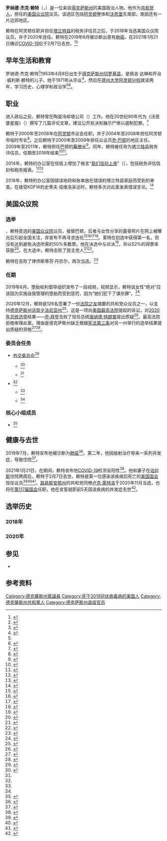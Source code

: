 {{noteTA
|1=zh-cn:得克萨斯; zh-tw:德克薩斯; zh-hk:德薩斯;
}}
{{Infobox officeholder
| name                = 罗恩·赖特
|native_name           = {{lang|en|Ron Wright}}
| image               = Ron Wright, official portrait, 116th Congress.jpg
| state               = [[得克萨斯州|得克萨斯州]]
| district            = {{le|德克萨斯州第六国会选区|Texas's 6th congressional district|六}}
| term_start          = 2019年1月3日
| term_end            = {{Box|2021年2月7日}}
| predecessor         = [[乔·巴顿|乔·巴顿]]
| successor           = [[杰克·埃尔泽|杰克·埃尔泽]]
| birth_name          = 罗纳德·杰克·赖特<br>{{lang|en|Ronald Jack Wright}}
| birth_date          = {{birth date|1953|4|8}}
| birth_place         = {{USA-1912}}[[得克萨斯州|得克萨斯州]][[切罗基县_(德克萨斯州)|切罗基县]]
| death_date          = {{death date and age|2021|2|7|1953|4|8}}
| death_place         = {{USA}}[[得克萨斯州|得克萨斯州]][[达拉斯|达拉斯]]
| death_cause         = 
| party               = {{GOP}}
| spouse              = 苏珊·赖特
| children            = 3
| education           = [[德州大学阿灵顿分校|德州大学阿灵顿分校]]
}}
'''罗纳德·杰克·赖特'''（{{lang-en|Ronald Jack Wright}}，{{bd|1953年|4月8日|2021年|2月7日|catIdx=Wright}}）是一位来自[[得克萨斯州|得克萨斯州]]的美国政治人物。他作为[[共和党_(美国)|共和党人]]，担任{{le|德克萨斯州第六国会选区|Texas's 6th congressional district}}的[[美国众议院|美国众议院]]议员。该选区包括[[阿灵顿_(得克萨斯州)|阿灵顿]]整体和[[沃思堡|沃思堡]]东南部，南部还有一片远郊地区。

赖特在阿灵顿{{le|市议会|City council}}任职并担任[[塔兰特县|塔兰特县]]的税务评估员之后，于2018年当选美国众议院议员，并于2020年连任。赖特在2019年6月被诊断出患有[[肺癌|肺癌]]，在2021年1月21日确诊[[COVID-19|COVID-19]]后于2月7日去世。<ref>{{Cite web |url = https://www.cna.com.tw/news/firstnews/202102090014.aspx |title = 美首位國會議員染疫身亡 萊特生前積極挺台|website= CNA|date = 2021-02-09 |language = zh-tw|accessdate = 2021-02-11}}</ref><ref name="Jeffers">{{cite web |last1=Jeffers |first1=Gromer Jr.|date=2021-02-08|title=Rep. Ron Wright dies after battle with COVID-19|url=https://www.dallasnews.com/news/politics/2021/02/08/rep-ron-wright-dies-after-battle-with-covid-19/|access-date=2021-02-09|website=Dallas News|language=en}}</ref>

==早年生活和教育==
罗纳德·杰克·赖特<ref>{{cite web | access-date = 2021-02-09 | url = https://www.legistorm.com/person/bio/10470/Ronald_Jack_Wright.html | website = Legistorm | title = Rep. Ron Wright|language=en}}</ref>1953年4月8日出生于[[得克萨斯州|得克萨斯州]][[切罗基县_(德克萨斯州)|切罗基县]]，是佩吉·达琳和乔治·威利斯·赖特的儿子。他于1971年从{{le|阿兹勒独立学区|Azle Independent School District|阿兹勒高中}}毕业<ref name=about>{{cite web|date=2012-12-03|title=About|url=https://wright.house.gov/about|access-date=2021-02-09|website=Representative Ron Wright|language=en}}</ref>，然后在[[德州大学阿灵顿分校|德州大学阿灵顿分校]]就读两年，学习历史、心理学和政治学<ref name=about/><ref>{{cite web|url=https://www.theshorthorn.com/news/uta-alumni-run-for-offices/article_eda5ba20-9a2d-11e6-bc97-270e0942b3a1.html|title=4 UTA alumni run for 3 offices|last=Vera|first=Ariana |website=The Shorthorn|language=en|access-date=2021-02-09}}</ref>。

==职业==
进入政坛之前，赖特曾在陶瓷冷却塔公司（{{lang|en|Ceramic Cooling Tower, Inc}}）工作。他在20世纪90年代为《沃思堡星报》（{{lang|en|Fort Worth Star-Telegram}}）撰写了几篇评论文章，建议公开处决和展示尸体以遏制犯罪。<ref>{{Cite web|date=2020-06-30|title=Arlington congressman Ron Wright’s Democratic opponent blasts him for old columns|url=https://www.dallasnews.com/news/politics/2020/06/30/arlington-rep-ron-wright-criticized-by-democratic-opponent-over-controversial-1990s-columns/|access-date=2021-02-09|website=Dallas News|language=en}}</ref>

赖特于2000年至2008年在[[阿灵顿_(得克萨斯州)|阿灵顿]]市议会任职，并于2004年至2008年担任阿灵顿市临时市长<ref>{{cite web|url=https://thehill.com/homenews/campaign/416823-texas-new-members-2019|title=Texas New Members 2019|last=Perks|first=Ashley|date=2018-11-15|website=TheHill|language=en|access-date=2018-12-12}}</ref>。之后赖特于2000年至2009年担任众议员[[乔·巴顿|乔·巴顿]]的地区主任。2009年至2011年，赖特担任巴顿的[[参谋长|幕僚长]]<ref>{{Cite web|url=https://www.texastribune.org/2021/02/08/texas-ron-wright-dies/|title=U.S. Rep. Ron Wright dies weeks after testing positive for coronavirus|first=Abby|last=Livingston|date=2021-02-08|language=en|accessdate=2021-02-09|website=The Texas Tribune}}</ref>。同年，赖特被任命为[[塔兰特县|塔兰特县]]税务评估员，任期至2018年结束<ref>{{cite web|url=https://www.star-telegram.com/news/local/community/fort-worth/article187665558.html|title=Ron Wright, former Barton chief of staff, runs for Congress | Fort Worth Star-Telegram|last=Mitchell|first=Mitch|date=2017-12-01|publisher=Star-telegram.com|access-date=2021-02-09|language=en}}</ref><ref>{{cite web|url=https://www.star-telegram.com/news/politics-government/article187307073.html|title=Joe Barton re-election U.S House nude photos explicit text sexual harassment texas | Fort Worth Star-Telegram|last=Tinsley|first=Anna M.|date=2017-11-30|publisher=Star-telegram.com|language=en|access-date=2021-02-09}}</ref>。

2014年，赖特的办公室在信纸上增加了格言“[[In_God_We_Trust|我们信仰上帝]]”（{{lang|en|In God We Trust}}），包括税务评估信封和税务报表。<ref>{{cite web|url=https://www.washingtontimes.com/news/2014/aug/8/texas-county-taxman-god-we-trust-stationary-stay/|title=Texas county taxman vows ‘In God We Trust’ stationary will stay|last=Chumley|first=Cheryl K. |website=The Washington Times|language=en|date=2014-08-08|access-date=2021-02-09}}</ref><ref>{{cite web|url=https://www.christiantoday.com/article/texas-county-tax-office-adds-in-god-we-trust-to-stationery/39312.htm|title=Texas county tax office adds 'In God We Trust' to stationery|last=Marie|first=Brownie|date=2014-08-04|website=Christian Today|language=en|access-date=2021-02-09}}</ref>

2018年，赖特的办公室因错误地将{{le|税收留置权|Tax lien}}和账单放在错误的塔兰特县家庭而受到{{le|KDFW|KDFW}}的审查。在接受KDFW的史蒂夫·诺维洛采访时，赖特多次对此案发表错误言论。<ref>{{Citation|title=Tax Collector threatens couple to pay previous home owner's property taxes or lose home|url=https://www.youtube.com/watch?v=sUAmRqhQp0A|language=en|access-date=2021-02-09}}</ref>

==美国众议院==
===选举===
{{le|2018年美国众议院选举 (得克萨斯州)#第六选区|2018 United States House of Representatives elections in Texas#District 6|2018年}}，赖特竞选{{le|得克萨斯州第六国会选区|Texas's 6th congressional district}}的[[美国众议院|美国众议院]]议员，接替巴顿，后者与女性分享的露骨照片在网上被曝光后引起全国关注，并宣布不再寻求连任<ref name=foxnews20171122>{{cite news |url=http://www.foxnews.com/politics/2017/11/22/republican-rep-joe-barton-apologizes-after-lewd-photo-text-surfaces.html |title=Republican Rep. Joe Barton apologizes after lewd photo surfaces |work=Fox News|first= Alex |last=Pappas |date=2017-11-22|language=en|accessdate=2021-02-09}}</ref><ref name=politico20171122>{{cite news |url=https://www.politico.com/story/2017/11/22/gop-congressman-barton-apologizes-for-nude-selfie-259442 |title=GOP congressman Barton apologizes for nude selfie |work=Politico |first=Kyle |last=Cheney | date=2017-11-22|accessdate=2021-02-09|language=en}}</ref><ref>{{cite news |url=https://www.dallasnews.com/opinion/editorials/2017/11/27/cringe-worthy-photo-let-voters-decide-rep-joe-bartons-future |title=After cringe-worthy photo, let voters decide on Rep. Joe Barton's future |work=The Dallas Morning News |author=Editorial Board |date=2017-11-27|accessdate=2021-02-09|language=en}}</ref><ref>{{cite news |last=Leslie |first=Katie |date=2017-11-30 |title= Rep. Joe Barton: I will not seek re-election|url=https://www.dallasnews.com/news/politics/2017/11/30/rep-joe-barton-will-not-seek-re-election |work=Dallas Morning News |location=Dallas, TX |access-date=2021-02-09 |language=en}}</ref>。莱特在初选中获得第一名，但没有达到避免决选所需的50%多数票。他在决选中与{{le|杰克·埃尔泽伊|Jake Ellzey}}对决<ref>{{Cite web|url=https://www.texastribune.org/2018/04/18/texas-congress-district-2018-election-jake-ellzey-ron-wright/|title=Meet the Texas Republican runoff candidates seeking to replace U.S. Rep. Joe Barton|first=Alana Rocha, Christina Shaman, Justin Dehn and Todd|last=Wiseman|date=2018-04-18|website=The Texas Tribune|language=en|accessdate=2021-02-09}}</ref>，并以52%的得票率获胜<ref>{{cite web|url=https://www.weatherforddemocrat.com/news/local_news/now-that-runoffs-are-over-its-off-to-the-november-races/article_545274b8-e3a4-520e-9a4b-180a756c3319.html |title=Now that runoffs are over, it's off to the November races | Local News |publisher=weatherforddemocrat.com |date=2018-05-26 |accessdate=2021-02-09|language=en}}</ref>。在大选中，赖特击败了民主党人{{le|亚娜·桑切斯|Jana Sanchez}}<ref>{{cite web|author=Alana Rocha, Christina Shaman, Justin Dehn and Todd Wiseman |url=https://www.texastribune.org/2018/04/18/texas-congress-district-2018-election-jake-ellzey-ron-wright/ |title=Meet the Texas Republican runoff candidates seeking to replace U.S. Rep. Joe Barton (video) |publisher=The Texas Tribune |date=2018-04-18 |access-date=2021-02-09|language=en}}</ref><ref>{{cite web|last=Kennedy |first=Bud |url=https://www.star-telegram.com/opinion/opn-columns-blogs/bud-kennedy/article211703054.html |title=Former Joe Barton aide Ron Wright faces Jana Lynne Sanchez | Fort Worth Star-Telegram |publisher=Star-telegram.com |date=2018-05-23 |access-date=2021-02-09|language=en}}</ref>。

赖特在{{le|2020年美国众议院选举 (得克萨斯州)#第六选区|2020 United States House of Representatives elections in Texas#District 6|2020年}}击败了律师斯蒂芬·丹尼尔，再次当选。<ref>{{Cite web|url=https://www.dallasnews.com/news/elections/2020/11/04/us-rep-ron-wright-of-arlington-defends-his-seat-in-congress-against-texas-democrat-stephen-daniel/|title=U.S. Rep. Ron Wright of Arlington defends his seat in Congress against Texas Democrat Stephen Daniel|date=2020-11-04|website=Dallas News|accessdate=2021-02-09|language=en}}</ref>

===任期===
2019年6月，堕胎权利倡导组织{{lang|en|Reproaction}}发布了一段视频，视频显示，赖特说女性“绝对”应该因为实施自我管理的堕胎而受到惩罚，因为“她们犯下了谋杀罪”。<ref name="Adams">{{cite news |last1=Adams |first1=Matthew |title=Should Women be Punished for Having Abortions? 'Absolutely,' Arlington Rep. Ron Wright Says in Video |url=https://www.nbcdfw.com/news/politics/Should-Women-be-Punished-for-Having-Abortions-Absolutely-Arlington-Rep-Ron-Wright-Says-in-Video-510948501.html |access-date=2021-02-10|language=en |publisher=The Dallas Morning News |date=2019-06-06}}</ref>

2020年12月，赖特是126名签署了一份[[法院之友|法院之友]]摘要的共和党众议员之一，以支持[[德克萨斯州诉宾夕法尼亚州|德克萨斯州诉宾夕法尼亚州]]<ref>{{cite news|url=https://www.cnn.com/2020/12/10/politics/read-house-republicans-texas-supreme-court/index.html|title=Brief from 126 Republicans supporting Texas lawsuit in Supreme Court|first=Daniella |last=Diaz|work=CNN|access-date=2021-02-10|language=en|archive-date=2020-12-12|archive-url=https://web.archive.org/web/20201212000435/https://www.cnn.com/2020/12/10/politics/read-house-republicans-texas-supreme-court/index.html|dead-url=no}}</ref>，这是一项向[[美国最高法院|美国最高法院]]提起的诉讼，对[[2020年美国总统选举|2020年总统选举]]结果——[[乔·拜登|乔·拜登]]击败了现任总统[[唐纳德·特朗普|唐纳德·特朗普]]提出质疑<ref>{{cite web|last=Blood|first=Michael R.|last2=Riccardi|first2=Nicholas|date=2020-12-05|title=Biden officially secures enough electors to become president|url=https://apnews.com/article/election-2020-joe-biden-donald-trump-elections-electoral-college-3e0b852c3cfadf853b08aecbfc3569fa|dead-url=no|access-date=2021-02-10|language=en|website=Associated Press News|archive-date=2020-12-08|archive-url=https://web.archive.org/web/20201208201209/https://apnews.com/article/election-2020-joe-biden-donald-trump-elections-electoral-college-3e0b852c3cfadf853b08aecbfc3569fa}}</ref>。最高法院拒绝审理此案，理由是德克萨斯州缺乏根据[[美国宪法第三条|宪法第三条]]对另一州举行的选举结果提出质疑的资格<ref>{{Cite news|last=Liptak|first=Adam|date=2020-12-11|title=Supreme Court Rejects Texas Suit Seeking to Subvert Election|language=en|work=The New York Times|url=https://www.nytimes.com/2020/12/11/us/politics/supreme-court-election-texas.html|access-date=2021-02-10|issn=0362-4331|archive-date=2020-12-11|archive-url=https://web.archive.org/web/20201211234955/https://www.nytimes.com/2020/12/11/us/politics/supreme-court-election-texas.html|dead-url=no}}</ref><ref name=":1">{{cite web|title=Order in Pending Case|url=https://www.supremecourt.gov/orders/courtorders/121120zr_p860.pdf|date=2020-12-11|publisher=Supreme Court of the United States|language=en|access-date=2021-02-10|archive-date=2020-12-11|archive-url=https://web.archive.org/web/20201211234004/https://www.supremecourt.gov/orders/courtorders/121120zr_p860.pdf|dead-url=no}}</ref>。

===委员会任务===
*[[美国众议院外交委员会|外交委员会]]<ref name=committee>{{cite web|url=https://wright.house.gov/media/press-releases/ron-wright-appointed-foreign-affairs-and-education-and-labor |title=Ron Wright Appointed to Foreign Affairs and Education and Labor | Representative Ron Wright |publisher=Wright.house.gov |date=2019-01-24 |accessdate=2021-02-10|language=en}}</ref>
**{{le|美国众议院非洲、全球卫生、全球人权和国际组织外交事务小组委员会|United States House Foreign Affairs Subcommittee on Africa, Global Health, Global Human Rights and International Organizations|非洲、全球卫生、全球人权和国际组织外交事务小组委员会}}<ref name=subcommittees>{{cite web|url=https://wright.house.gov/about/committees-and-caucuses |title=Committees and Caucuses | Representative Ron Wright |publisher=Wright.house.gov|language=en |date= |accessdate=2021-02-10}}</ref>
**{{le|美国众议院欧洲、欧亚、能源和环境外交小组委员会|United States House Foreign Affairs Subcommittee on Europe, Eurasia, Energy, and the Environment|欧洲、欧亚、能源和环境外交小组委员会}}<ref name=subcommittees/>
*{{le|美国众议院教育和劳工委员会|United States House Committee on Education and Labor|教育和劳工委员会}}<ref name=committee/>
**{{le|美国众议院健康、就业、劳工和养老金教育小组委员会|United States House Education Subcommittee on Health, Employment, Labor, and Pensions|健康、就业、劳工和养老金教育小组委员会}}<ref name=subcommittees/>
**{{le|美国众议院劳动力保护教育小组委员会|United States House Education Subcommittee on Workforce Protections|劳动力保护教育小组委员会}}<ref name=subcommittees/>

===核心小组成员===
* {{le|自由核心小组|Freedom Caucus}}<ref name="116th">{{cite news |first=Lindsey|last=McPherson |url= https://www.rollcall.com/news/house-republicans-brace-losses-freedom-caucus-prepares-growth |title= As House Republicans Brace for Losses, Freedom Caucus Prepares for Growth |newspaper=rollcall.com |date=2018-10-31 |language=en|access-date=2021-02-10 |quote= Potential recruits receiving Freedom Fund money this cycle include Chip Roy in Texas’ 21st District, Yvette Herrell in New Mexico’s 2nd District, Mark Harris in North Carolina’s 9th District, Greg Steube in Florida’s 17th District, Denver Riggleman in Virginia’s 5th District, Mark Green in Tennessee’s 7th District, Russ Fulcher in Idaho’s 1st District, Ron Wright in Texas’ 6th District and Ben Cline in Virginia’s 6th District. }}</ref>

==健康与去世==
2019年7月，赖特宣布他被诊断为[[肺癌|肺癌]]<ref>{{cite web |last=Wright |first=Ron |date=2019-07-26 |title=Ron Wright - Facebook |url=https://www.facebook.com/daddadwright/posts/10220372293443805 |dead-url=no |access-date=2021-02-10|language=en |website=Facebook}}</ref>。第二年，他因放射治疗带来一系列并发症，导致住院<ref>{{Cite news |last=Livingston |first=Abby |date=2020-09-14 |title=U.S. Rep. Ron Wright, of Arlington, hospitalized due to complications from cancer treatment |work=Texas Tribune |url=https://www.texastribune.org/2020/09/14/ron-wright-hospitalized-cancer/ |dead-url=no |access-date=2021-02-10|language=en}}</ref>。

2021年1月21日，在{{le|2019冠状病毒病得克萨斯州疫情|COVID-19 pandemic in Texas|得克萨斯州的COVID-19大流行}}期间，赖特宣布他[[COVID-19|COVID-19]]检测呈阳性<ref>{{Cite news |last=Samuels |first=Alex |date=2021-01-21 |title=U.S. Rep. Ron Wright, hospitalized with cancer last year, tests positive for coronavirus |work=Texas Tribune |url=https://www.texastribune.org/2021/01/21/texas-ron-wright-coronavirus/ |dead-url=no |access-date=2021-02-10|language=en}}</ref>。他和妻子在[[达拉斯|达拉斯]]住院两周后，赖特于2月7日去世。赖特是第一位感染该疾病后死亡的[[美国国会|美国国会]]现任议员<ref>{{cite web|last1=Pramuk |first1=Jacob|url=https://www.cnbc.com/2021/02/08/rep-ron-wright-of-texas-dies-of-covid.html |title=Republican Rep. Ron Wright of Texas dies of Covid |work=CNBC |date=2021-02-08 |accessdate=2021-02-10|language=en}}</ref><ref>{{cite web |last1=Flatley |first1=Daniel |last2=House |first2=Billy |date=2021-02-08 |url=https://www.bloomberg.com/news/articles/2021-02-08/texas-republican-wright-dies-after-battling-cancer-covid |title=Ron Wright Is First Sitting Member of Congress to Die After Positive Covid Test |work=Bloomberg |accessdate=2021-02-10|language=en}}</ref><ref>{{cite news|last1=Crump |first1=James |date=2021-02-08 |url=https://www.independent.co.uk/news/world/americas/us-politics/ron-wright-covid-texas-republican-b1799276.html |title=Ron Wright: Republican congressman dies after contracting Covid |work=The Independent |accessdate=2021-02-10|language=en}}</ref>。[[路易斯安那州|路易斯安那州]]的共和党同僚[[卢克·莱特洛|卢克·莱特洛]]于2020年11月当选，也将在[[第117届美国国会|第117届国会]]任职，他在宣誓就职前5天因该疾病的并发症去世<ref name=pol1>{{Cite web|url=https://www.politico.com/news/2020/12/29/luke-letlow-covid-congress-452218|title=Louisiana congressman-elect dies of Covid|first=Melanie|last=Zanona|website=Politico|date=2020-12-29|accessdate=2021-02-10|language=en}}</ref>。

==选举历史==
===2018年===
{{Election box begin no change
| title = 2018年得克萨斯州第六国会选区共和党初选<ref name=Primaryresults>{{cite web|url=https://enrpages.sos.state.tx.us/ |title=2018 Primary Election Official Results |publisher=Texas Secretary of State |access-date=2021-02-10|language=en}}</ref>
}}
{{Election box winning candidate with party link no change
| candidate  = 罗恩·赖特
| party      = 共和党 (美国)
| votes      = 20,659
| percentage = 45.1%
}}
{{Election box winning candidate with party link no change
| candidate  = {{le|杰克·埃尔泽伊|Jake Ellzey}}
| party      = 共和党 (美国)
| votes      = 9,956
| percentage = 21.7%
}}
{{Election box candidate with party link no change
| candidate  = 肯·科普
| party      = 共和党 (美国)
| votes      = 3,527
| percentage = 7.7
}}
{{Election box candidate with party link no change
| candidate  = 香农·达伯利
| party      = 共和党 (美国)
| votes      = 2,880
| percentage = 6.3
}}
{{Election box candidate with party link no change
| candidate  = 马克·米切尔
| party      = 共和党 (美国)
| votes      = 2,141
| percentage = 4.7
}}
{{Election box candidate with party link no change
| candidate  = 特洛伊·拉特里
| party      = 共和党 (美国)
| votes      = 1,854
| percentage = 4.0
}}
{{Election box candidate with party link no change
| candidate  = 凯文·哈里森
| party      = 共和党 (美国)
| votes      = 1,768
| percentage = 3.9
}}
{{Election box candidate with party link no change
| candidate  = 德博拉·加利亚里
| party      = 共和党 (美国)
| votes      = 1,674
| percentage = 3.7
}}
{{Election box candidate with party link no change
| candidate  = 托马斯·迪林厄姆
| party      = 共和党 (美国)
| votes      = 543
| percentage = 1.2
}}
{{Election box candidate with party link no change
| candidate  = 肖恩·丹德里奇
| party      = 共和党 (美国)
| votes      = 517
| percentage = 1.1
}}
{{Election box candidate with party link no change
| candidate  = 梅尔·哈塞尔
| party      = 共和党 (美国)
| votes      = 266
| percentage = 0.6
}}
{{Election box total no change
| votes      = 45,785
| percentage = 100.0
}}
{{Election box end}}
{{Election box begin no change
| title = 2018年得克萨斯州第六国会选区共和党决选
}}
{{Election box winning candidate with party link no change
| candidate  = 罗恩·赖特
| party      = 共和党 (美国)
| votes      = 12,747
| percentage = 52.2%
}}
{{Election box candidate with party link no change
| candidate  = {{le|杰克·埃尔泽伊|Jake Ellzey}}
| party      = 共和党 (美国)
| votes      = 11,686
| percentage = 47.8
}}
{{Election box total no change
| votes      = 24,433
| percentage = 100%
}}
{{Election box end}}
{{Election box begin no change
| title = 2018年得克萨斯州第六国会选区选举<ref name=txsos>{{cite web|url=https://elections.sos.state.tx.us/elchist331_state.htm|title=Texas Election Results|work=Texas Secretary of State|access-date=2021-02-10|language=en}}</ref>
}}
{{Election box winning candidate with party link no change
| candidate  = 罗恩·赖特
| party      = 共和党 (美国)
| votes      = 135,961
| percentage = 53.1%
}}
{{Election box candidate with party link no change
| candidate  = {{le|亚娜·桑切斯|Jana Sanchez}}
| party      = 民主党 (美国)
| votes      = 116,350	
| percentage = 44.4
}}
{{Election box candidate with party link no change
| candidate  = 杰森·哈伯
| party      = 自由意志党
| votes      = 3,731	
| percentage = 1.5
}}
{{Election box total no change
| votes      = 256,042
| percentage = 100.0%
}}
{{Election box hold with party link no change
| winner = 共和党 (美国)
}}
{{Election box end}}
===2020年===
{{Election box begin no change
| title = 2020年得克萨斯州第六国会选区共和党初选<ref>{{cite web |last1=Astudillo |first1=Carla |date=2020-03-04 |title=Texas primary 2020 results: Watch live updates here |url=https://apps.texastribune.org/features/2020/primary-election-results/ |website=The Texas Tribune |access-date=2021-02-10|language=en}}</ref>
}}
{{Election box winning candidate with party link no change
| candidate  = 罗恩·赖特（现任）
| party      = 共和党 (美国)
| votes      = 55,759
| percentage = 100.0%
}}
{{Election box total no change
| votes      = 55,759
| percentage = 100.0%
}}
{{Election box end}}
{{Election box begin no change
| title = 2020年得克萨斯州第六国会选区选举<ref>{{cite news |title=Texas Election Results: Sixth Congressional District |url=https://www.nytimes.com/interactive/2020/11/03/us/elections/results-texas-house-district-6.html |website=The New York Times |access-date=2021-02-10|language=en}}</ref>

}}
{{Election box winning candidate with party link no change
| candidate  = 罗恩·赖特（现任）
| party      = 共和党 (美国)
| votes      = 179,507
| percentage = 52.8%
}}
{{Election box candidate with party link no change
| candidate  = 斯蒂芬·丹尼尔
| party      = 民主党 (美国)
| votes      = 149,530	
| percentage = 44.0
}}
{{Election box candidate with party link no change
| candidate  = 梅兰妮·布莱克
| party      = 自由意志党
| votes      = 10,955	
| percentage = 3.2
}}
{{Election box total no change
| votes      = 339,992
| percentage = 100.0%
}}
{{Election box hold with party link no change
| winner = 共和党 (美国)
}}
{{Election box end}}

==参见==
*{{le|在任内去世的美国国会议员列表|List of United States Congress members who died in office}}

==参考资料==
{{reflist|2}}

{{DEFAULTSORT:Wright, Ron}}
[[Category:德克薩斯州眾議員|Category:德克薩斯州眾議員]]
[[Category:死于2019冠状病毒病的美国人|Category:死于2019冠状病毒病的美国人]]
[[Category:德克薩斯州共和黨人|Category:德克薩斯州共和黨人]]
[[Category:德克萨斯州县级官员|Category:德克萨斯州县级官员]]